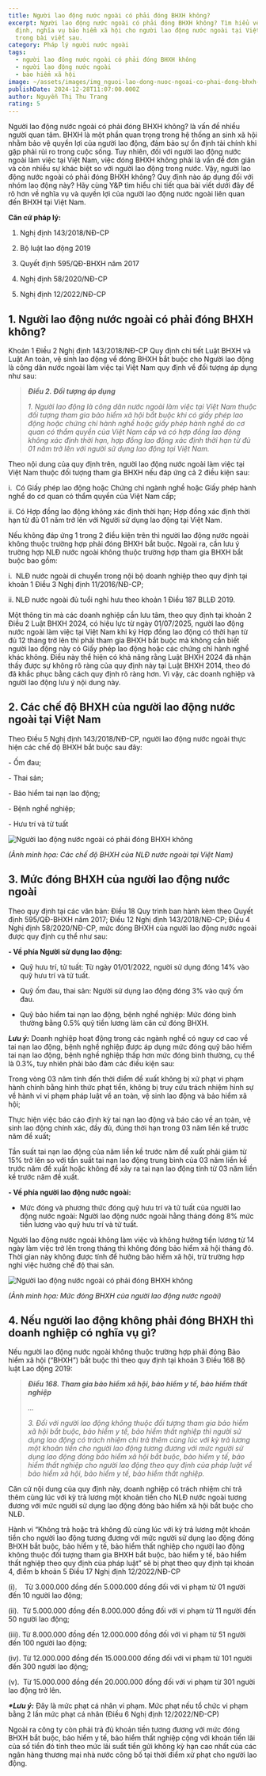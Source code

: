 ```yaml
---
title: Người lao động nước ngoài có phải đóng BHXH không?
excerpt: Người lao động nước ngoài có phải đóng BHXH không? Tìm hiểu về quy
  định, nghĩa vụ bảo hiểm xã hội cho người lao động nước ngoài tại Việt Nam
  trong bài viết sau.
category: Pháp lý người nước ngoài
tags:
  - người lao đông nước ngoài có phải đóng BHXH không
  - người lao động nước ngoài
  - bảo hiểm xã hội
image: ~/assets/images/img_nguoi-lao-dong-nuoc-ngoai-co-phai-dong-bhxh-khong.png
publishDate: 2024-12-28T11:07:00.000Z
author: Nguyễn Thị Thu Trang
rating: 5
---
```

Người lao động nước ngoài có phải đóng BHXH không? là vấn đề nhiều người quan tâm. BHXH là một phần quan trọng trong hệ thống an sinh xã hội nhằm bảo vệ quyền lợi của người lao động, đảm bảo sự ổn định tài chính khi gặp phải rủi ro trong cuộc sống. Tuy nhiên, đối với người lao động nước ngoài làm việc tại Việt Nam, việc đóng BHXH không phải là vấn đề đơn giản và còn nhiều sự khác biệt so với người lao động trong nước. Vậy, người lao động nước ngoài có phải đóng BHXH không? Quy định nào áp dụng đối với nhóm lao động này? Hãy cùng Y&P tìm hiểu chi tiết qua bài viết dưới đây để rõ hơn về nghĩa vụ và quyền lợi của người lao động nước ngoài liên quan đến BHXH tại Việt Nam.

**Căn cứ pháp lý:**

1. Nghị định 143/2018/NĐ-CP

2. Bộ luật lao động 2019

3. Quyết định 595/QĐ-BHXH năm 2017

4. Nghị định 58/2020/NĐ-CP

5. Nghị định 12/2022/NĐ-CP

## 1. Người lao động nước ngoài có phải đóng BHXH không?

Khoản 1 Điều 2 Nghị định 143/2018/NĐ-CP Quy định chi tiết Luật BHXH và Luật An toàn, vệ sinh lao động về đóng BHXH bắt buộc cho Người lao động là công dân nước ngoài làm việc tại Việt Nam quy định về đối tượng áp dụng như sau:

> ***Điều 2. Đối tượng áp dụng***
>
> *1. Người lao động là công dân nước ngoài làm việc tại Việt Nam thuộc đối tượng tham gia bảo hiểm xã hội bắt buộc khi có giấy phép lao động hoặc chứng chỉ hành nghề hoặc giấy phép hành nghề do cơ quan có thẩm quyền của Việt Nam cấp và có hợp đồng lao động không xác định thời hạn, hợp đồng lao động xác định thời hạn từ đủ 01 năm trở lên với người sử dụng lao động tại Việt Nam.*

Theo nội dung của quy định trên, người lao động nước ngoài làm việc tại Việt Nam thuộc đối tượng tham gia BHXH nếu đáp ứng cả 2 điều kiện sau:

i.  	Có Giấy phép lao động hoặc Chứng chỉ ngành nghề hoặc Giấy phép hành nghề do cơ quan có thẩm quyền của Việt Nam cấp;

ii. 	Có Hợp đồng lao động không xác định thời hạn; Hợp đồng xác định thời hạn từ đủ 01 năm trở lên với Người sử dụng lao động tại Việt Nam.

Nếu không đáp ứng 1 trong 2 điều kiện trên thì người lao động nước ngoài không thuộc trường hợp phải đóng BHXH bắt buộc. Ngoài ra, cần lưu ý trường hợp NLĐ nước ngoài không thuộc trường hợp tham gia BHXH bắt buộc bao gồm:

i.  	NLĐ nước ngoài di chuyển trong nội bộ doanh nghiệp theo quy định tại khoản 1 Điều 3 Nghị định 11/2016/NĐ-CP;

ii. 	NLĐ nước ngoài đủ tuổi nghỉ hưu theo khoản 1 Điều 187 BLLĐ 2019.

Một thông tin mà các doanh nghiệp cần lưu tâm, theo quy định tại khoản 2 Điều 2 Luật BHXH 2024, có hiệu lực từ ngày 01/07/2025, người lao động nước ngoài làm việc tại Việt Nam khi ký Hợp đồng lao động có thời hạn từ đủ 12 tháng trở lên thì phải tham gia BHXH bắt buộc mà không cần biết người lao động này có Giấy phép lao động hoặc các chứng chỉ hành nghề khác không. Điều này thể hiện có khả năng rằng Luật BHXH 2024 đã nhận thấy được sự không rõ ràng của quy định này tại Luật BHXH 2014, theo đó đã khắc phục bằng cách quy định rõ ràng hơn. Vì vậy, các doanh nghiệp và người lao động lưu ý nội dung này.

## 2. Các chế độ BHXH của người lao động nước ngoài tại Việt Nam

Theo Điều 5 Nghị định 143/2018/NĐ-CP, người lao động nước ngoài thực hiện các chế độ BHXH bắt buộc sau đây:

\- Ốm đau;

\- Thai sản;

\- Bảo hiểm tai nạn lao động;

\- Bệnh nghề nghiệp;

\- Hưu trí và tử tuất

![Người lao động nước ngoài có phải đóng BHXH không](~/assets/images/cac-che-do-bhxh-cua-nld-nuoc-ngoai-tai-viet-nam.png "Người lao động nước ngoài có phải đóng BHXH không")

*(Ảnh minh họa: Các chế độ BHXH của NLĐ nước ngoài tại Việt Nam)*

## 3. Mức đóng BHXH của người lao động nước ngoài

Theo quy định tại các văn bản: Điều 18 Quy trình ban hành kèm theo Quyết định 595/QĐ-BHXH năm 2017; Điều 12 Nghị định 143/2018/NĐ-CP; Điều 4 Nghị định 58/2020/NĐ-CP, mức đóng BHXH của người lao động nước ngoài được quy định cụ thể như sau:

**\- Về phía Người sử dụng lao động:**

+ Quỹ hưu trí, tử tuất: Từ ngày 01/01/2022, người sử dụng đóng 14% vào quỹ hưu trí và tử tuất.

+ Quỹ ốm đau, thai sản: Người sử dụng lao động đóng 3% vào quỹ ốm đau.

+ Quỹ bảo hiểm tai nạn lao động, bệnh nghề nghiệp: Mức đóng bình thường bằng 0.5% quỹ tiền lương làm căn cứ đóng BHXH.

***Lưu ý:*** Doanh nghiệp hoạt động trong các ngành nghề có nguy cơ cao về tai nạn lao động, bệnh nghề nghiệp được áp dụng mức đóng quỹ bảo hiểm tai nạn lao động, bệnh nghề nghiệp thấp hơn mức đóng bình thường, cụ thể là 0.3%, tuy nhiên phải bảo đảm các điều kiện sau:

Trong vòng 03 năm tính đến thời điểm đề xuất không bị xử phạt vi phạm hành chính bằng hình thức phạt tiền, không bị truy cứu trách nhiệm hình sự về hành vi vi phạm pháp luật về an toàn, vệ sinh lao động và bảo hiểm xã hội;

Thực hiện việc báo cáo định kỳ tai nạn lao động và báo cáo về an toàn, vệ sinh lao động chính xác, đầy đủ, đúng thời hạn trong 03 năm liền kề trước năm đề xuất;

Tần suất tai nạn lao động của năm liền kề trước năm đề xuất phải giảm từ 15% trở lên so với tần suất tai nạn lao động trung bình của 03 năm liền kề trước năm đề xuất hoặc không để xảy ra tai nạn lao động tính từ 03 năm liền kề trước năm đề xuất.

**\- Về phía người lao động nước ngoài:**

+ Mức đóng và phương thức đóng quỹ hưu trí và tử tuất của người lao động nước ngoài: Người lao động nước ngoài hằng tháng đóng 8% mức tiền lương vào quỹ hưu trí và tử tuất.

Người lao động nước ngoài không làm việc và không hưởng tiền lương từ 14 ngày làm việc trở lên trong tháng thì không đóng bảo hiểm xã hội tháng đó. Thời gian này không được tính để hưởng bảo hiểm xã hội, trừ trường hợp nghỉ việc hưởng chế độ thai sản.

![Người lao động nước ngoài có phải đóng BHXH không](~/assets/images/muc-dong-bhxh-cua-nguoi-lao-dong-nuoc-ngoai.jpg "Người lao động nước ngoài có phải đóng BHXH không")

*(Ảnh minh họa: Mức đóng BHXH của người lao động nước ngoài)*

## 4. Nếu người lao động không phải đóng BHXH thì doanh nghiệp có nghĩa vụ gì?

Nếu người lao động nước ngoài không thuộc trường hợp phải đóng Bảo hiểm xã hội (“BHXH”) bắt buộc thì theo quy định tại khoản 3 Điều 168 Bộ luật Lao động 2019:

> ***Điều 168. Tham gia bảo hiểm xã hội, bảo hiểm y tế, bảo hiểm thất nghiệp***
>
> *...*
>
> *3. Đối với người lao động không thuộc đối tượng tham gia bảo hiểm xã hội bắt buộc, bảo hiểm y tế, bảo hiểm thất nghiệp thì người sử dụng lao động có trách nhiệm chi trả thêm cùng lúc với kỳ trả lương một khoản tiền cho người lao động tương đương với mức người sử dụng lao động đóng bảo hiểm xã hội bắt buộc, bảo hiểm y tế, bảo hiểm thất nghiệp cho người lao động theo quy định của pháp luật về bảo hiểm xã hội, bảo hiểm y tế, bảo hiểm thất nghiệp.*

Căn cứ nội dung của quy định này, doanh nghiệp có trách nhiệm chi trả thêm cùng lúc với kỳ trả lương một khoản tiền cho NLĐ nước ngoài tương đương với mức người sử dụng lao động đóng bảo hiểm xã hội bắt buộc cho NLĐ.

Hành vi “Không trả hoặc trả không đủ cùng lúc với kỳ trả lương một khoản tiền cho người lao động tương đương với mức người sử dụng lao động đóng BHXH bắt buộc, bảo hiểm y tế, bảo hiểm thất nghiệp cho người lao động không thuộc đối tượng tham gia BHXH bắt buộc, bảo hiểm y tế, bảo hiểm thất nghiệp theo quy định của pháp luật” sẽ bị phạt theo quy định tại khoản 4, điểm b khoản 5 Điều 17 Nghị định 12/2022/NĐ-CP

(i).    	Từ 3.000.000 đồng đến 5.000.000 đồng đối với vi phạm từ 01 người đến 10 người lao động;

(ii).  	Từ 5.000.000 đồng đến 8.000.000 đồng đối với vi phạm từ 11 người đến 50 người lao động;

(iii).	Từ 8.000.000 đồng đến 12.000.000 đồng đối với vi phạm từ 51 người đến 100 người lao động;

(iv). 	Từ 12.000.000 đồng đến 15.000.000 đồng đối với vi phạm từ 101 người đến 300 người lao động;

(v).  	Từ 15.000.000 đồng đến 20.000.000 đồng đối với vi phạm từ 301 người lao động trở lên.

***\*Lưu ý:*** Đây là mức phạt cá nhân vi phạm. Mức phạt nếu tổ chức vi phạm bằng 2 lần mức phạt cá nhân (Điều 6 Nghị định 12/2022/NĐ-CP)

Ngoài ra công ty còn phải trả đủ khoản tiền tương đương với mức đóng BHXH bắt buộc, bảo hiểm y tế, bảo hiểm thất nghiệp cộng với khoản tiền lãi của số tiền đó tính theo mức lãi suất tiền gửi không kỳ hạn cao nhất của các ngân hàng thương mại nhà nước công bố tại thời điểm xử phạt cho người lao động.
